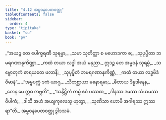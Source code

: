 ```yaml
---
title: "4.12 အမ္ဗဝနပေတဝတ္ထု"
tableOfContents: false
sidebar:
  order: 4
type: "tipitaka"
basket: "su"
book: "pv"
---
```



<DynamicBreadcrumb />

<Division number="796" book="pv">

<Paragraph number="855" type="verses" book="pv">
_“အယဉ္စ တေ ပေါက္ခရဏီ သုရမ္မာ,_  
_သမာ သုတိတ္ထာ စ မဟောဒကာ စ;_  
_သုပုပ္ဖိတာ ဘမရဂဏာနုကိဏ္ဏာ,_  
_ကထံ တယာ လဒ္ဓါ အယံ မနုညာ._  

</Paragraph>

</Division>
<Division number="797" book="pv">

<Paragraph number="856" type="verses" book="pv">
ဣဒဉ္စ တေ အမ္ဗဝနံ သုရမ္မံ,_  
_သဗ္ဗောတုကံ ဓာရယတေ ဖလာနိ;_  
_သုပုပ္ဖိတံ ဘမရဂဏာနုကိဏ္ဏံ,_  
_ကထံ တယာ လဒ္ဓမိဒံ ဝိမာနံ”._  

</Paragraph>

</Division>
<Division number="798" book="pv">

<Paragraph number="857" type="verses" book="pv">
_“အမ္ဗပက္ကံ ဒကံ ယာဂု,_  
_သီတစ္ဆာယာ မနောရမာ;_  
_ဓီတာယ ဒိန္နဒါနေန,_  
_တေန မေ ဣဓ လဗ္ဘတိ”._  

</Paragraph>

</Division>
<Division number="799" book="pv">

<Paragraph number="858" type="verses" book="pv">
_“သန္ဒိဋ္ဌိကံ ကမ္မံ ဧဝံ ပဿထ,_  
_ဒါနဿ ဒမဿ သံယမဿ ဝိပါကံ;_  
_ဒါသီ အဟံ အယျကုလေသု ဟုတွာ,_  
_သုဏိသာ ဟောမိ အဂါရဿ ဣဿရာ”တိ._  


</Paragraph>
</Division>

<Paragraph number="859" type="center" book="pv">
အမ္ဗဝနပေတဝတ္ထု ဒွါဒသမံ.
</Paragraph>